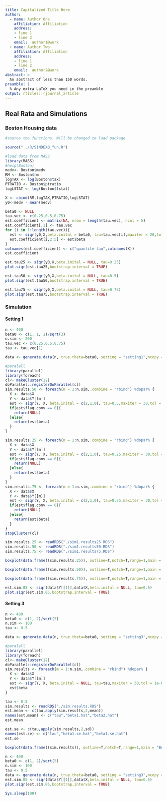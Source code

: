 ```yaml
---
title: Capitalized Title Here
author:
  - name: Author One
    affiliation: Affiliation
    address:
    - line 1
    - line 2
    email:  author1@work
  - name: Author Two
    affiliation: Affiliation
    address:
    - line 1
    - line 2
    email:  author2@work
abstract: >
  An abstract of less than 150 words.
preamble: |
  % Any extra LaTeX you need in the preamble
output: rticles::rjournal_article
---
```


## Real Rata and Simulations

### Boston Housing data

```r
#source the functions. Will be changed to load package

source("../R/SINDEXQ_fun.R")

#load data from MASS
library(MASS)
#help(Boston)
medv<- Boston$medv
RM <- Boston$rm
logTAX <- log(Boston$tax)
PTRATIO <- Boston$ptratio
logLSTAT <- log(Boston$lstat)

X <- cbind(RM,logTAX,PTRATIO,logLSTAT)
y0<-medv - mean(medv)

beta0 <- NULL
tau.vec <- c(0.25,0.5,0.75)
est.coefficient <- matrix(NA, nrow = length(tau.vec), ncol = 5)
est.coefficient[,1] <- tau.vec
for (i in 1:length(tau.vec)){
  est <- siqr(y0,X,beta.inital = beta0, tau=tau.vec[i],maxiter = 20,tol = 1e-6)
  est.coefficient[i,2:5] <- est$beta
}
colnames(est.coefficient) <- c("quantile tau",colnames(X))
est.coefficient

```


```r
est.tau25 <- siqr(y0,X,beta.inital = NULL, tau=0.25)
plot.siqr(est.tau25,bootstrap.interval = TRUE)
```

```r
est.tau50 <- siqr(y0,X,beta.inital = NULL, tau=0.5)
plot.siqr(est.tau50,bootstrap.interval = TRUE)
```

```r
est.tau75 <- siqr(y0,X,beta.inital = NULL, tau=0.75)
plot.siqr(est.tau75,bootstrap.interval = TRUE)
```

### Simulation

#### Setting 1

```r
n <- 400
beta0 <- c(1, 1, 1)/sqrt(3)
n.sim <- 200
tau.vec <- c(0.25,0.5,0.75)
tau <- tau.vec[1]

data <- generate.data(n, true.theta=beta0, setting = "setting1",ncopy = n.sim)

#paralell 
library(parallel)
library(foreach)
cl<- makeCluster(12)
doParallel::registerDoParallel(cl)
sim.results.50 <- foreach(m = 1:n.sim,.combine = "rbind") %dopar% {
  X <- data$X
  Y <- data$Y[[m]]
  est <- siqr(Y, X, beta.inital = c(2,1,0), tau=0.5,maxiter = 30,tol = 1e-8)
  if(est$flag.conv == 0){
    return(NULL)
  }else{
    return(est$beta)
  }
}

sim.results.25 <- foreach(m = 1:n.sim,.combine = "rbind") %dopar% {
  X <- data$X
  Y <- data$Y[[m]]
  est <- siqr(Y, X, beta.inital = c(2,1,0), tau=0.25,maxiter = 30,tol = 1e-8)
  if(est$flag.conv == 0){
    return(NULL)
  }else{
    return(est$beta)
  }
}
sim.results.75 <- foreach(m = 1:n.sim,.combine = "rbind") %dopar% {
  X <- data$X
  Y <- data$Y[[m]]
  est <- siqr(Y, X, beta.inital = c(2,1,0), tau=0.75,maxiter = 30,tol = 1e-8)
  if(est$flag.conv == 0){
    return(NULL)
  }else{
    return(est$beta)
  }
}
stopCluster(cl)
```



```r
sim.results.25 <- readRDS("./sim1.results25.RDS")
sim.results.50 <- readRDS("./sim1.results50.RDS")
sim.results.75 <- readRDS("./sim1.results75.RDS")
```

```r
boxplot(data.frame((sim.results.25)), outline=T,notch=T,range=1,main = "Boxplots of Coefficient Estimates, tau = 0.25",horizontal = F)
```
```r
boxplot(data.frame((sim.results.50)), outline=T,notch=T,range=1,main = "Boxplots of Coefficient , tau = 0.50",horizontal = F)
```

```r
boxplot(data.frame((sim.results.75)), outline=T,notch=T,range=1,main = "Boxplots of Coefficient Estimates, tau = 0.75",horizontal = F)
```
```r
est.sim.05 <- siqr(data$Y[[1]],data$X,beta.inital = NULL, tau=0.5)
plot.siqr(est.sim.05,bootstrap.interval = TRUE)
```

#### Setting 3

```r
n <- 400
beta0 <- c(1, 2)/sqrt(5)
n.sim <- 100
tau <- 0.5

data <- generate.data(n, true.theta=beta0, setting = "setting3",ncopy = n.sim)

#paralell 
library(parallel)
library(foreach)
cl<- makeCluster(12)
doParallel::registerDoParallel(cl)
sim.results <- foreach(m = 1:n.sim,.combine = "rbind") %dopar% {
  X <- data$X
  Y <- data$Y[[m]]
  est <- siqr(Y, X, beta.inital = NULL, tau=tau,maxiter = 30,tol = 1e-8)
  est$beta
}
```

```r
tau <- 0.5
sim.results <- readRDS("./sim.results.RDS")
est.mean <- c(tau,apply(sim.results,2,mean))
names(est.mean) <- c("tau","beta1.hat","beta2.hat")
est.mean
```


```r
est.se <- c(tau,apply(sim.results,2,sd))
names(est.se) <- c("tau","beta1.se.hat","beta1.se.hat")
est.se
```

```r
boxplot(data.frame((sim.results)), outline=T,notch=T,range=1,main = "Boxplots of Coefficient Estimates, Example 2",horizontal = F)
```


```r
n <- 400
beta0 <- c(1, 2)/sqrt(5)
n.sim <- 100
tau <- 0.5
data <- generate.data(n, true.theta=beta0, setting = "setting3",ncopy = 2)
est.sim.05 <- siqr(data$Y[[1]],data$X,beta.inital = NULL, tau=0.5)
plot.siqr(est.sim.05,bootstrap.interval = TRUE)
```

```r
Sys.sleep(100)
```

\bibliography{RJreferences}
